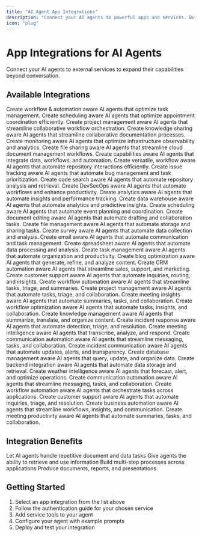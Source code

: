 ```yaml
---
title: "AI Agent App Integrations"
description: "Connect your AI agents to powerful apps and services. Build document-aware, communication-enabled AI agents with xpander.ai's app integrations."
icon: "plug"
---
```


# App Integrations for AI Agents

Connect your AI agents to external services to expand their capabilities beyond conversation.

## Available Integrations

<CardGroup cols={2}>
  <Card
    title="Asana"
    icon="square-poll-vertical"
    href="/apps/asana"
  >  Create workflow & automation aware AI agents that optimize task management.</Card>
  <Card
    title="Calendly"
    icon="calendar-days"
    href="/apps/calendly"
  >
  Create scheduling aware AI agents that optimize appointment coordination efficiently.
  </Card>
  <Card
    title="ClickUp"
    icon="bars-progress"
    href="/apps/clickup"
  >
  Create project management aware AI agents that streamline collaborative workflow orchestration.
  </Card>
  <Card
    title="Confluence"
    icon="confluence"
    href="/apps/confluence"
  >
  Create knowledge sharing aware AI agents that streamline collaborative documentation processes.
  </Card>
  <Card
    title="Datadog"
    icon="tower-observation"
    href="/apps/datadog"
  >
  Create monitoring aware AI agents that optimize infrastructure observability and analytics.
  </Card>
  <Card
    title="Dropbox"
    icon="dropbox"
    href="/apps/dropbox"
  >
    Create file sharing aware AI agents that streamline cloud document management workflows.
  </Card>
  <Card
    title="Fibery"
    icon="diagram-successor"
    href="/apps/fibery"
  >
    Create capabilities aware AI agents that integrate data, workflows, and automation.
  </Card>
  <Card
    title="Github Actions Manager"
    icon="github"
    href="/apps/github-actions-manager"
  >
    Create versatile, workflow aware AI agents that automate repository interactions efficiently.
  </Card>
  <Card
    title="Github Issues Manager"
    icon="github"
    href="/apps/github-issues-manager"
  >
    Create issue tracking aware AI agents that automate bug management and task prioritization.
  </Card>
  <Card
    title="Github Search Manager"
    icon="github"
    href="/apps/github-search-manager"
  >
    Create code search aware AI agents that automate repository analysis and retrieval.
  </Card>
  <Card
    title="GitLab"
    icon="gitlab"
    href="/apps/gitlab"
  >
    Create DevSecOps aware AI agents that automate workflows and enhance productivity.
  </Card>
  <Card
    title="Google Anayltics"
    icon="google"
    href="/apps/google-analytics"
  >
    Create analytics aware AI agents that automate insights and performance tracking.
  </Card>
  <Card
    title="Google BigQuery"
    icon="google"
    href="/apps/google-bigquery"
  >
    Create data warehouse aware AI agents that automate analytics and predictive insights.
  </Card>
  <Card
    title="Google Calendar"
    icon="google"
    href="/apps/google-calendar"
  >
    Create scheduling aware AI agents that automate event planning and coordination.
  </Card>
  <Card
    title="Google Docs"
    icon="google"
    href="/apps/google-docs"
  >
    Create document editing aware AI agents that automate drafting and collaboration tasks.
  </Card>
  <Card
    title="Google Drive"
    icon="google-drive"
    href="/apps/google-drive"
  >
    Create file management aware AI agents that automate storage and sharing tasks.
  </Card>
  <Card
    title="Google Forms"
    icon="google"
    href="/apps/google-forms"
  >
    Create survey aware AI agents that automate data collection and analysis.
  </Card>
  <Card
    title="Google Gmail"
    icon="google"
    href="/apps/google-gmail"
  >
    Create email aware AI agents that automate communication and task management.
  </Card>
  <Card
    title="Google Sheets"
    icon="google"
    href="/apps/google-sheets"
  >
    Create spreadsheet aware AI agents that automate data processing and analysis.
  </Card>
  <Card
    title="Google Tasks"
    icon="google"
    href="/apps/google-tasks"
  >
    Create task management aware AI agents that automate organization and productivity.
  </Card>
  <Card
    title="Hubspot Blogs"
    icon="hubspot"
    href="/apps/hubspot-blogs"
  >
    Create blog optimization aware AI agents that generate, refine, and analyze content.
  </Card>
  <Card
    title="Hubspot CRM"
    icon="hubspot"
    href="/apps/hubspot-crm"
  >
    Create CRM automation aware AI agents that streamline sales, support, and marketing.
  </Card>
  <Card
    title="Intercom"
    icon="intercom"
    href="/apps/intercom"
  >
    Create customer support aware AI agents that automate inquiries, routing, and insights.
  </Card>
  <Card
    title="Jira"
    icon="jira"
    href="/apps/jira"
  >
    Create workflow automation aware AI agents that streamline tasks, triage, and summaries.
  </Card>
  <Card
    title="Linear"
    icon="people-roof"
    href="/apps/linear"
  >
  Create project management aware AI agents that automate tasks, triage, and collaboration.
  </Card>
  <Card
    title="MeetGeek"
    icon="record-vinyl"
    href="/apps/meetgeek"
  >
    Create meeting insights aware AI agents that automate summaries, tasks, and collaboration.
  </Card>
  <Card
    title="Monday"
    icon="diagram-project"
    href="/apps/monday"
  >
    Create workflow optimization aware AI agents that automate tasks, insights, and collaboration.
  </Card>
  <Card
    title="Notion"
    icon="note-sticky"
    href="/apps/notion"
  >
    Create knowledge management aware AI agents that summarize, translate, and organize content.

  </Card>
  <Card
    title="PagerDuty"
    icon="circle-radiation"
    href="/apps/pagerduty"
  >
    Create incident response aware AI agents that automate detection, triage, and resolution.
  </Card>
  <Card
    title="Recall.ai"
    icon="camera-retro"
    href="/apps/recall-ai"
  >
    Create meeting intelligence aware AI agents that transcribe, analyze, and respond.
  </Card>
  <Card
    title="Slack"
    icon="slack"
    href="/apps/slack"
  >
    Create communication automation aware AI agents that streamline messaging, tasks, and collaboration.
  </Card>
  <Card
    title="Statuspage"
    icon="radiation"
    href="/apps/statuspage"
  >
    Create incident communication aware AI agents that automate updates, alerts, and transparency.
  </Card>
  <Card
    title="Supabase Database"
    icon="database"
    href="/apps/supabase-database"
  >
    Create database management aware AI agents that query, update, and organize data.
  </Card>
  <Card
    title="Supabase"
    icon="server"
    href="/apps/supabase"
  >
    Create backend integration aware AI agents that automate data storage and retrieval.
  </Card>
  <Card
    title="Tomorrow.io"
    icon="cloud-sun"
    href="/apps/tomorrow-io"
  >
    Create weather intelligence aware AI agents that forecast, alert, and optimize operations.
  </Card>
  <Card
    title="Twilio"
    icon="comments"
    href="/apps/twilio"
  >
    Create communication automation aware AI agents that streamline messaging, tasks, and collaboration.
  </Card>
  <Card
    title="Zapier"
    icon="robot"
    href="/apps/zapier"
  >
    Create workflow automation aware AI agents that orchestrate tasks across applications.
  </Card>
  <Card
    title="Zendesk"
    icon="headset"
    href="/apps/zendesk"
  >
    Create customer support aware AI agents that automate inquiries, triage, and resolution.
  </Card>
  <Card
    title="Zoho"
    icon="diagram-project"
    href="/apps/zoho"
  >
    Create business automation aware AI agents that streamline workflows, insights, and communication.
  </Card>
  <Card
    title="Zoom"
    icon="video"
    href="/apps/zoom"
  >
    Create meeting productivity aware AI agents that automate summaries, tasks, and collaboration.
  </Card>
</CardGroup>

## Integration Benefits

<CardGroup cols={2}>
  <Card title="Automate Tasks" icon="robot">
    Let AI agents handle repetitive document and data tasks
  </Card>
  <Card title="Access External Data" icon="database">
    Give agents the ability to retrieve and use information
  </Card>
  <Card title="Create Workflows" icon="arrows-spin">
    Build multi-step processes across applications
  </Card>
  <Card title="Generate Content" icon="file-pen">
    Produce documents, reports, and presentations
  </Card>
</CardGroup>

## Getting Started

1. Select an app integration from the list above
2. Follow the authentication guide for your chosen service
3. Add service tools to your agent
4. Configure your agent with example prompts
5. Deploy and test your integration